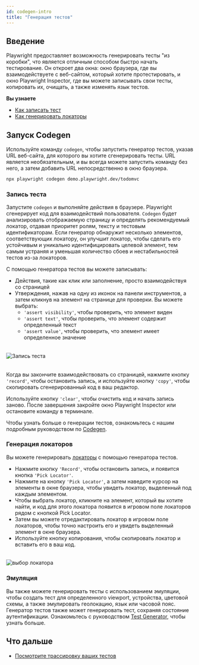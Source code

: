 ```yaml
---
id: codegen-intro
title: "Генерация тестов"
---
```


## Введение

Playwright предоставляет возможность генерировать тесты "из коробки", что является отличным способом быстро начать тестирование. Он откроет два окна: окно браузера, где вы взаимодействуете с веб-сайтом, который хотите протестировать, и окно Playwright Inspector, где вы можете записывать свои тесты, копировать их, очищать, а также изменять язык тестов.

**Вы узнаете**
- [Как записать тест](/codegen.mdx#recording-a-test)
- [Как генерировать локаторы](/codegen.mdx#generating-locators)

## Запуск Codegen

Используйте команду `codegen`, чтобы запустить генератор тестов, указав URL веб-сайта, для которого вы хотите сгенерировать тесты. URL является необязательным, и вы всегда можете запустить команду без него, а затем добавить URL непосредственно в окно браузера.

```bash
npx playwright codegen demo.playwright.dev/todomvc
```

### Запись теста

Запустите `codegen` и выполняйте действия в браузере. Playwright сгенерирует код для взаимодействий пользователя. `Codegen` будет анализировать отображаемую страницу и определять рекомендуемый локатор, отдавая приоритет ролям, тексту и тестовым идентификаторам. Если генератор обнаружит несколько элементов, соответствующих локатору, он улучшит локатор, чтобы сделать его устойчивым и уникально идентифицировать целевой элемент, тем самым устраняя и уменьшая количество сбоев и нестабильностей тестов из-за локаторов.

С помощью генератора тестов вы можете записывать:
* Действия, такие как клик или заполнение, просто взаимодействуя со страницей
* Утверждения, нажав на одну из иконок на панели инструментов, а затем кликнув на элемент на странице для проверки. Вы можете выбрать:
  * `'assert visibility'`, чтобы проверить, что элемент виден
  * `'assert text'`, чтобы проверить, что элемент содержит определенный текст
  * `'assert value'`, чтобы проверить, что элемент имеет определенное значение

######
![Запись теста](https://github.com/microsoft/playwright/assets/13063165/34a79ea1-639e-4cb3-8115-bfdc78e3d34d)

######
Когда вы закончите взаимодействовать со страницей, нажмите кнопку `'record'`, чтобы остановить запись, и используйте кнопку `'copy'`, чтобы скопировать сгенерированный код в ваш редактор.

Используйте кнопку `'clear'`, чтобы очистить код и начать запись заново. После завершения закройте окно Playwright Inspector или остановите команду в терминале.

Чтобы узнать больше о генерации тестов, ознакомьтесь с нашим подробным руководством по [Codegen](./codegen.mdx).

### Генерация локаторов

Вы можете генерировать [локаторы](/locators.mdx) с помощью генератора тестов.
* Нажмите кнопку `'Record'`, чтобы остановить запись, и появится кнопка `'Pick Locator'`.
* Нажмите на кнопку `'Pick Locator'`, а затем наведите курсор на элементы в окне браузера, чтобы увидеть локатор, выделенный под каждым элементом.
* Чтобы выбрать локатор, кликните на элемент, который вы хотите найти, и код для этого локатора появится в игровом поле локаторов рядом с кнопкой Pick Locator.
* Затем вы можете отредактировать локатор в игровом поле локаторов, чтобы точно настроить его и увидеть выделенный элемент в окне браузера.
* Используйте кнопку копирования, чтобы скопировать локатор и вставить его в ваш код.

######
![выбор локатора](https://github.com/microsoft/playwright/assets/13063165/2c8a12e2-4e98-4fdd-af92-1d73ae696d86)

### Эмуляция

Вы также можете генерировать тесты с использованием эмуляции, чтобы создать тест для определенного viewport, устройства, цветовой схемы, а также эмулировать геолокацию, язык или часовой пояс. Генератор тестов также может генерировать тест, сохраняя состояние аутентификации. Ознакомьтесь с руководством [Test Generator](./codegen.mdx#emulation), чтобы узнать больше.

## Что дальше
- [Посмотрите трассировку ваших тестов](./trace-viewer-intro.mdx)


[Accessibility]: /api/class-accessibility.mdx "Accessibility"
[Android]: /api/class-android.mdx "Android"
[AndroidDevice]: /api/class-androiddevice.mdx "AndroidDevice"
[AndroidInput]: /api/class-androidinput.mdx "AndroidInput"
[AndroidSocket]: /api/class-androidsocket.mdx "AndroidSocket"
[AndroidWebView]: /api/class-androidwebview.mdx "AndroidWebView"
[APIRequest]: /api/class-apirequest.mdx "APIRequest"
[APIRequestContext]: /api/class-apirequestcontext.mdx "APIRequestContext"
[APIResponse]: /api/class-apiresponse.mdx "APIResponse"
[APIResponseAssertions]: /api/class-apiresponseassertions.mdx "APIResponseAssertions"
[Browser]: /api/class-browser.mdx "Browser"
[BrowserContext]: /api/class-browsercontext.mdx "BrowserContext"
[BrowserServer]: /api/class-browserserver.mdx "BrowserServer"
[BrowserType]: /api/class-browsertype.mdx "BrowserType"
[CDPSession]: /api/class-cdpsession.mdx "CDPSession"
[Clock]: /api/class-clock.mdx "Clock"
[ConsoleMessage]: /api/class-consolemessage.mdx "ConsoleMessage"
[Coverage]: /api/class-coverage.mdx "Coverage"
[Dialog]: /api/class-dialog.mdx "Dialog"
[Download]: /api/class-download.mdx "Download"
[Electron]: /api/class-electron.mdx "Electron"
[ElectronApplication]: /api/class-electronapplication.mdx "ElectronApplication"
[ElementHandle]: /api/class-elementhandle.mdx "ElementHandle"
[FileChooser]: /api/class-filechooser.mdx "FileChooser"
[Frame]: /api/class-frame.mdx "Frame"
[FrameLocator]: /api/class-framelocator.mdx "FrameLocator"
[GenericAssertions]: /api/class-genericassertions.mdx "GenericAssertions"
[JSHandle]: /api/class-jshandle.mdx "JSHandle"
[Keyboard]: /api/class-keyboard.mdx "Keyboard"
[Locator]: /api/class-locator.mdx "Locator"
[LocatorAssertions]: /api/class-locatorassertions.mdx "LocatorAssertions"
[Logger]: /api/class-logger.mdx "Logger"
[Mouse]: /api/class-mouse.mdx "Mouse"
[Page]: /api/class-page.mdx "Page"
[PageAssertions]: /api/class-pageassertions.mdx "PageAssertions"
[Playwright]: /api/class-playwright.mdx "Playwright"
[PlaywrightAssertions]: /api/class-playwrightassertions.mdx "PlaywrightAssertions"
[Request]: /api/class-request.mdx "Request"
[Response]: /api/class-response.mdx "Response"
[Route]: /api/class-route.mdx "Route"
[Selectors]: /api/class-selectors.mdx "Selectors"
[SnapshotAssertions]: /api/class-snapshotassertions.mdx "SnapshotAssertions"
[TimeoutError]: /api/class-timeouterror.mdx "TimeoutError"
[Touchscreen]: /api/class-touchscreen.mdx "Touchscreen"
[Tracing]: /api/class-tracing.mdx "Tracing"
[Video]: /api/class-video.mdx "Video"
[WebError]: /api/class-weberror.mdx "WebError"
[WebSocket]: /api/class-websocket.mdx "WebSocket"
[WebSocketRoute]: /api/class-websocketroute.mdx "WebSocketRoute"
[Worker]: /api/class-worker.mdx "Worker"
[Fixtures]: /api/class-fixtures.mdx "Fixtures"
[FullConfig]: /api/class-fullconfig.mdx "FullConfig"
[FullProject]: /api/class-fullproject.mdx "FullProject"
[Location]: /api/class-location.mdx "Location"
[Test]: /api/class-test.mdx "Test"
[TestConfig]: /api/class-testconfig.mdx "TestConfig"
[TestInfo]: /api/class-testinfo.mdx "TestInfo"
[TestInfoError]: /api/class-testinfoerror.mdx "TestInfoError"
[TestOptions]: /api/class-testoptions.mdx "TestOptions"
[TestProject]: /api/class-testproject.mdx "TestProject"
[TestStepInfo]: /api/class-teststepinfo.mdx "TestStepInfo"
[WorkerInfo]: /api/class-workerinfo.mdx "WorkerInfo"
[Reporter]: /api/class-reporter.mdx "Reporter"
[Suite]: /api/class-suite.mdx "Suite"
[TestCase]: /api/class-testcase.mdx "TestCase"
[TestError]: /api/class-testerror.mdx "TestError"
[TestResult]: /api/class-testresult.mdx "TestResult"
[TestStep]: /api/class-teststep.mdx "TestStep"
[Element]: https://developer.mozilla.org/en-US/docs/Web/API/element "Element"
[EvaluationArgument]: /evaluating.mdx#evaluation-argument "EvaluationArgument"
[Promise]: https://developer.mozilla.org/en-US/docs/Web/JavaScript/Reference/Global_Objects/Promise "Promise"
[iterator]: https://developer.mozilla.org/en-US/docs/Web/JavaScript/Reference/Iteration_protocols "Iterator"
[origin]: https://developer.mozilla.org/en-US/docs/Glossary/Origin "Origin"
[selector]: https://developer.mozilla.org/en-US/docs/Web/CSS/CSS_Selectors "selector"
[Serializable]: https://developer.mozilla.org/en-US/docs/Web/JavaScript/Reference/Global_Objects/JSON/stringify#Description "Serializable"
[UIEvent.detail]: https://developer.mozilla.org/en-US/docs/Web/API/UIEvent/detail "UIEvent.detail"
[UnixTime]: https://en.wikipedia.org/wiki/Unix_time "Unix Time"
[xpath]: https://developer.mozilla.org/en-US/docs/Web/XPath "xpath"

[Array]: https://developer.mozilla.org/en-US/docs/Web/JavaScript/Reference/Global_Objects/Array "Array"
[boolean]: https://developer.mozilla.org/en-US/docs/Web/JavaScript/Data_structures#Boolean_type "Boolean"
[Buffer]: https://nodejs.org/api/buffer.html#buffer_class_buffer "Buffer"
[ChildProcess]: https://nodejs.org/api/child_process.html "ChildProcess"
[Date]: https://developer.mozilla.org/en-US/docs/Web/JavaScript/Reference/Global_Objects/Date "Date"
[Error]: https://nodejs.org/api/errors.html#errors_class_error "Error"
[EventEmitter]: https://nodejs.org/api/events.html#events_class_eventemitter "EventEmitter"
[function]: https://developer.mozilla.org/en-US/docs/Web/JavaScript/Reference/Global_Objects/Function "Function"
[FormData]: https://developer.mozilla.org/en-US/docs/Web/API/FormData "FormData"
[Map]: https://developer.mozilla.org/en-US/docs/Web/JavaScript/Reference/Global_Objects/Map "Map"
[Metadata]: https://developer.mozilla.org/en-US/docs/Web/JavaScript/Reference/Global_Objects/Object "Object&lt;string, any&gt;"
[null]: https://developer.mozilla.org/en-US/docs/Web/JavaScript/Reference/Global_Objects/null "null"
[number]: https://developer.mozilla.org/en-US/docs/Web/JavaScript/Data_structures#Number_type "Number"
[Object]: https://developer.mozilla.org/en-US/docs/Web/JavaScript/Reference/Global_Objects/Object "Object"
[Promise]: https://developer.mozilla.org/en-US/docs/Web/JavaScript/Reference/Global_Objects/Promise "Promise"
[Readable]: https://nodejs.org/api/stream.html#stream_class_stream_readable "Readable"
[ReadStream]: https://nodejs.org/api/fs.html#class-fsreadstream "ReadStream"
[RegExp]: https://developer.mozilla.org/en-US/docs/Web/JavaScript/Reference/Global_Objects/RegExp "RegExp"
[string]: https://developer.mozilla.org/en-US/docs/Web/JavaScript/Data_structures#String_type "string"
[void]: https://developer.mozilla.org/en-US/docs/Web/JavaScript/Reference/Global_Objects/undefined "void"
[URL]: https://nodejs.org/api/url.html "URL"
[URLSearchParams]: https://developer.mozilla.org/en-US/docs/Web/API/URLSearchParams "URLSearchParams"

[all available image tags]: https://mcr.microsoft.com/en-us/product/playwright/about "all available image tags"
[Microsoft Artifact Registry]: https://mcr.microsoft.com/en-us/product/playwright/about "Microsoft Artifact Registry"
[Dockerfile.noble]: https://github.com/microsoft/playwright/blob/main/utils/docker/Dockerfile.noble "Dockerfile.noble"

